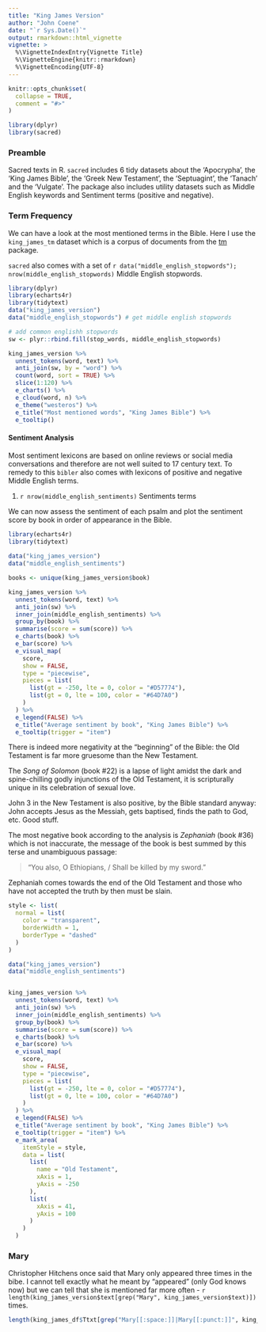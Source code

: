 ```yaml
---
title: "King James Version"
author: "John Coene"
date: "`r Sys.Date()`"
output: rmarkdown::html_vignette
vignette: >
  %\VignetteIndexEntry{Vignette Title}
  %\VignetteEngine{knitr::rmarkdown}
  %\VignetteEncoding{UTF-8}
---
```


```r
knitr::opts_chunk$set(
  collapse = TRUE,
  comment = "#>"
)

library(dplyr)
library(sacred)
```

### Preamble

Sacred texts in R. `sacred` includes 6 tidy datasets about the 'Apocrypha', the 'King James Bible', the 'Greek New Testament', the 'Septuagint', the 'Tanach' and the 'Vulgate'. The package also includes utility datasets such as Middle English keywords and Sentiment terms (positive and negative).

### Term Frequency

We can have a look at the most mentioned terms in the Bible. Here I use the `king_james_tm` dataset which is a corpus of documents from the [tm](https://cran.r-project.org/package=tm) package. 

`sacred` also comes with a set of `r data("middle_english_stopwords"); nrow(middle_english_stopwords)` Middle English stopwords.

```r
library(dplyr)
library(echarts4r)
library(tidytext)
data("king_james_version")
data("middle_english_stopwords") # get middle english stopwords

# add common englishh stopwords
sw <- plyr::rbind.fill(stop_words, middle_english_stopwords)

king_james_version %>% 
  unnest_tokens(word, text) %>% 
  anti_join(sw, by = "word") %>% 
  count(word, sort = TRUE) %>% 
  slice(1:120) %>% 
  e_charts() %>%
  e_cloud(word, n) %>% 
  e_theme("westeros") %>% 
  e_title("Most mentioned words", "King James Bible") %>% 
  e_tooltip()
```

#### Sentiment Analysis

Most sentiment lexicons are based on online reviews or social media conversations and therefore are not well suited to 17 century text. To remedy to this `bibler` also comes with lexicons of positive and negative Middle English terms.

1. `r nrow(middle_english_sentiments)` Sentiments terms

We can now assess the sentiment of each psalm and plot the sentiment score by book in order of appearance in the Bible.

```r
library(echarts4r)
library(tidytext)
  
data("king_james_version")
data("middle_english_sentiments")

books <- unique(king_james_version$book)

king_james_version %>% 
  unnest_tokens(word, text) %>% 
  anti_join(sw) %>% 
  inner_join(middle_english_sentiments) %>% 
  group_by(book) %>% 
  summarise(score = sum(score)) %>% 
  e_charts(book) %>% 
  e_bar(score) %>% 
  e_visual_map(
    score,
    show = FALSE,
    type = "piecewise",
    pieces = list(
      list(gt = -250, lte = 0, color = "#D57774"),
      list(gt = 0, lte = 100, color = "#64D7A0")
    )
  ) %>% 
  e_legend(FALSE) %>%
  e_title("Average sentiment by book", "King James Bible") %>% 
  e_tooltip(trigger = "item")
```

There is indeed more negativity at the "beginning" of the Bible: the Old Testament is far more gruesome than the New Testament. 

The *Song of Solomon* (book #22) is a lapse of light amidst the dark and spine-chilling godly injunctions of the Old Testament, it is scripturally unique in its celebration of sexual love. 

John 3 in the New Testament is also positive, by the Bible standard anyway: John accepts Jesus as the Messiah, gets baptised, finds the path to God, etc. Good stuff. 

The most negative book according to the analysis is *Zephaniah* (book #36) which is not inaccurate, the message of the book is best summed by this terse and unambiguous passage:

> "You also, O Ethiopians, / Shall be killed by my sword."

Zephaniah comes towards the end of the Old Testament and those who have not accepted the truth by then must be slain.
  
```r
style <- list(
  normal = list(
    color = "transparent",
    borderWidth = 1,
    borderType = "dashed"
  )
)

data("king_james_version")
data("middle_english_sentiments")


king_james_version %>% 
  unnest_tokens(word, text) %>% 
  anti_join(sw) %>% 
  inner_join(middle_english_sentiments) %>% 
  group_by(book) %>% 
  summarise(score = sum(score)) %>% 
  e_charts(book) %>% 
  e_bar(score) %>% 
  e_visual_map(
    score,
    show = FALSE,
    type = "piecewise",
    pieces = list(
      list(gt = -250, lte = 0, color = "#D57774"),
      list(gt = 0, lte = 100, color = "#64D7A0")
    )
  ) %>% 
  e_legend(FALSE) %>%
  e_title("Average sentiment by book", "King James Bible") %>% 
  e_tooltip(trigger = "item") %>% 
  e_mark_area(
    itemStyle = style,
    data = list(      
      list(
        name = "Old Testament",
        xAxis = 1,
        yAxis = -250
      ),
      list(
        xAxis = 41,
        yAxis = 100
      )
    )
  ) 
```

### Mary

Christopher Hitchens once said that Mary only appeared three times in the bibe. I cannot tell exactly what he meant by "appeared" (only God knows now) but we can tell that she is mentioned far more often - `r length(king_james_version$text[grep("Mary", king_james_version$text)])` times.


```r
length(king_james_df$Ttxt[grep("Mary[[:space:]]|Mary[[:punct:]]", king_james_df$text)]) # nbr mentions
```
